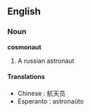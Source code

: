 ==English==
===Noun===
'''cosmonaut'''
# A russian astronaut
====Translations====
*Chinese : 航天员
*Esperanto : astronaŭto